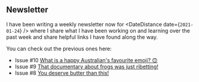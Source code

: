 ## Newsletter

I have been writing a weekly newsletter now for <DateDistance
date={`2021-01-24`} /> where I share what I have been working on and
learning over the past week and share helpful links I have found along
the way.

You can check out the previous ones here:

- Issue #10 [What is a happy Australian's favourite emoji? 🙃]
- Issue #9 [That documentary about frogs was just ribetting!]
- Issue #8 [You deserve butter than this!]

[what is a happy australian's favourite emoji? 🙃]:
  https://scottspence.com/newsletters/2021/03/28/
[that documentary about frogs was just ribetting!]:
  https://scottspence.com/newsletters/2021/03/21/
[you deserve butter than this!]:
  https://scottspence.com/newsletters/2021/03/14/
